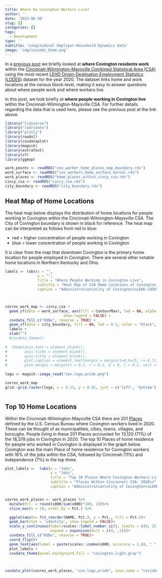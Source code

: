 ```yaml
---
title: Where Do Covington Workers Live?
author: ''
date: '2023-06-30'
slug: []
categories: []
tags:
  - Development
type: ''
subtitle: 'Longitudinal Employer-Household Dynamics Data'
image: 'img/covjobs_home.png'
---
```



In a [previous post](https://covanalytics.github.io/post/2023-05-23-where-do-covington-residents-work/) we briefly looked at **where Covington residents work** within the [Cincinnati-Wilmington-Maysville Combined Statistical Area (CSA)](https://www2.census.gov/geo/maps/econ/ec2012/csa/EC2012_330M200US178M.pdf) using the most recent [LEHD Origin-Destination Employment Statistics (LODES)](https://lehd.ces.census.gov/data/#lodes) dataset for the year 2020. The dataset links home and work locations at the census block-level, making it easy to answer questions about where people work and where workers live.

In this post, we look briefly at **where people working in Covington live** within the Cincinnati-Wilmington-Maysville CSA.  For further details regarding the data that is used here, please see the previous post at the link above.



```r
library("tidyverse")
library("lubridate")
library("plotly")
library(readxl)
library(covdataplot)
library(magick)
library(extrafont)
library(sf)
library(ggmap)

work_points <- readRDS("cov_worker_home_places_map_boundary.rds")
work_surface <- readRDS("cov_workers_home_surface_kernal.rds")
work_places <- readRDS("home_places_within_cincy_csa.rds")
cincy_csa <- readRDS("cincy_csa.rds")
city_boundary <- readRDS("city_boundary.rds")

```



## Heat Map of Home Locations

The heat map below displays the distribution of home locations for people working in Covington within the Cincinnati-Wilmington-Maysville CSA. The City of Covington boundary is shown in black for reference.   The heat map can be interpreted as follows from red to blue: 

* red = higher concentration of people working in Covington
* blue = lower concentration of people working in Covington

It is clear from the map that downtown Covington is the primary home location for people employed in Covington.  There are several other notable home locations in Northern Kentucky and Ohio.  


```r

labels <- labs(x = "", 
               y = "", 
               title = "Where People Working in Covington Live",
               subtitle = "Heat Map of CSA Home Locations of Covington Workers, 2020\n",
               caption = "Administration\nCity of Covington\nLEHD LODES | CovData | 2023")



covres_work_map <- cincy_csa +
  geom_sf(data = work_surface, aes(fill = ContourMax), lwd = NA, alpha = 0.6,  inherit.aes = FALSE, 
                           show.legend = FALSE) +
  covdata_fill_c("RdBu", reverse = TRUE) +
  geom_sf(data = city_boundary, fill = NA, lwd = 0.1, color = "black", inherit.aes = FALSE)+
  labels +
  xlab("")
  #covdata_theme() 
  
#  theme(axis.text = element_blank(),
#        axis.ticks = element_blank(),
#        axis.title = element_blank(),
#        plot.caption = element_text(margin = margin(t=0,b=15, r=-0.7),vjust = 15, hjust = 1, size = 9),
#        plot.margin = margin(t = 0.2, r = 0.2, b = 0, l = 0.2, unit = "cm"))
     
logo <- magick::image_read("cov.logo.pride.png")

covres_work_map
grid::grid.raster(logo, x = 0.13, y = 0.01, just = c('left', 'bottom'), width = unit(1.4, 'inches'))



```


## Top 10 Home Locations

Within the Cincinnati-Wilmington-Maysville CSA there are 201 [Places](https://www2.census.gov/geo/pdfs/reference/GARM/Ch9GARM.pdf) defined by the U.S. Census Bureau where Covington workers lived in 2020.  These can be thought of as municipalities, cities, towns, villages, and boroughs. People living in these 201 Places accounted for 13,120 (71%) of the 18,378 jobs in Covington in 2020.  The top 10 Places of home residence for people who worked in Covington is displayed in the graph below.  Covington was the main Place of home residence for Covington workers with 16% of the jobs within the CSA, followed by Cincinnati (11%) and Independence (7%) in the top three. 

```r

plot_labels <-  labs(x = "Jobs", 
                     y = "Jobs", 
                     title = "Top 10 Places Where Covington Workers Live",
                     subtitle = "Places Within Cincinnati CSA: 2020\n",
                     caption = "Administration\nCity of Covington\nLEHD LODES | CovData | 2023")


covres_work_places <- work_places %>%
  mutate(Pct. = round(s000/sum(s000)*100, 2))%>%
  slice_max(n = 10, order_by = Pct.) %>%

  ggplot(aes(x= fct_reorder(NAME, Pct.), y = Pct., fill = Pct.))+
  geom_bar(stat = 'identity', show.legend = FALSE)+
  scale_y_continuous(label=scales::label_number_si(), limits = c(0, 25),
                     expand = expansion(mult = c(0, .1)))+
  covdata_fill_c("RdBu", reverse = TRUE)+
  coord_flip()+
  geom_text(aes(label = paste(scales::comma(s000, accuracy = 1.0), " ", "(", Pct., "%", ")",sep = "")),hjust = -0.1,  size = 3.1,family= "Franklin Gothic Book")+
  plot_labels +
  covdata_theme(panel.background.fill = "covington.light.gray")

          

covdata_plot(covres_work_places, "cov.logo.pride", save_name = "covjobs_home")

```



